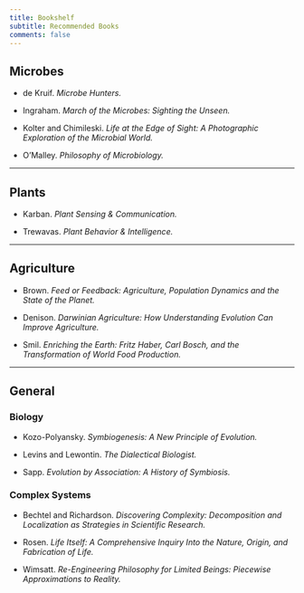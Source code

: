 ```yaml
---
title: Bookshelf
subtitle: Recommended Books
comments: false
---
```


## <i class="fas fa-microscope"></i> Microbes  

- de Kruif. *Microbe Hunters.*  

- Ingraham. *March of the Microbes: Sighting the Unseen.*  

- Kolter and Chimileski. *Life at the Edge of Sight: A Photographic Exploration of the Microbial World.*  

- O'Malley. *Philosophy of Microbiology.*  

---

## <i class="fas fa-leaf"></i> Plants  

- Karban. *Plant Sensing & Communication.*  

- Trewavas. *Plant Behavior & Intelligence.*  

---

## <i class="fas fa-seedling"></i> Agriculture  

- Brown. *Feed or Feedback: Agriculture, Population Dynamics and the State of the Planet.* 

- Denison. *Darwinian Agriculture: How Understanding Evolution Can Improve Agriculture.*  

- Smil. *Enriching the Earth: Fritz Haber, Carl Bosch, and the Transformation of World Food Production.*

---

## <i class="fas fa-book-open"></i> General

### <i class="fas fa-dna"></i> Biology

- Kozo-Polyansky. *Symbiogenesis: A New Principle of Evolution.*

- Levins and Lewontin. *The Dialectical Biologist.*

- Sapp. *Evolution by Association: A History of Symbiosis.* 

### <i class="far fa-snowflake"></i> Complex Systems

- Bechtel and Richardson. *Discovering Complexity: Decomposition and Localization as Strategies in Scientific Research.*

- Rosen. *Life Itself: A Comprehensive Inquiry Into the Nature, Origin, and Fabrication of Life.*

- Wimsatt. *Re-Engineering Philosophy for Limited Beings: Piecewise Approximations to Reality.*


